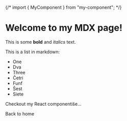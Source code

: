 {/* import { MyComponent } from "my-component"; */}

# Welcome to my MDX page!

This is some **bold** and _italics_ text.

This is a list in markdown:

- One
- Dva
- Three
- Četri
- Funf
- Šest
- Siete

Checkout my React componentiše...

<Link href="/">Back to home</Link>
